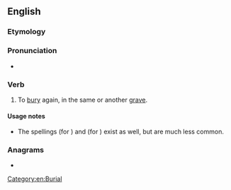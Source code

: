 ==English==

===Etymology===
{{PIE root|en|ters}}
{{affix|en|re-|inter}}

===Pronunciation===
* {{rhymes|ɜː(r)|lang=en}}

===Verb===
{{en-verb|reinters|reinterring|reinterred}}

# {{lb|en|transitive}} To [[bury]] again, in the same or another [[grave]].

====Usage notes====
* The spellings {{m|en|reintering}} (for {{m|en|reinterring}}) and {{m|en|reintered}} (for {{m|en|reinterred}}) exist as well, but are much less common.

===Anagrams===
* {{anagrams|en|a=eeinrrt|Reinert|Terrien|rentier|terrine}}

[[Category:en:Burial]]